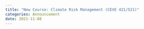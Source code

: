 ```yaml
---
title: "New Course: Climate Risk Management (CEVE 421/521)"
categories: Announcement
date: 2021-11-08
---
```



